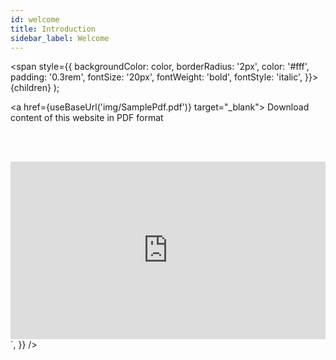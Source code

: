 ```yaml
---
id: welcome
title: Introduction
sidebar_label: Welcome
---
```



  <span
    style={{
      backgroundColor: color,
      borderRadius: '2px',
      color: '#fff',
      padding: '0.3rem',
      fontSize: '20px',
      fontWeight: 'bold',
      fontStyle: 'italic',
    }}>
    {children}
  </span>
);

<a href={useBaseUrl('img/SamplePdf.pdf')} target="_blank">
 <Highlight color="#1877F2"> Download content of this website in PDF format </Highlight>
</a>

<br/><br/>

<div
  dangerouslySetInnerHTML={{
    __html: `
	<div style="position: relative; padding-bottom: 56.25%;height: 0;">
		<iframe 
			src="https://www.youtube.com/embed/LuVEObtXJy8" 
			frameborder="0" 
			allowfullscreen="" 
			style=" position: absolute; 
			top: 0px; left: 0px; width: 100%; height: 100%;">
		</iframe>
	</div>
    `,
  }}
/>
